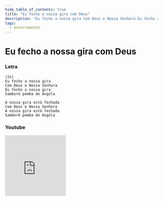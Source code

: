```yaml
---
hide_table_of_contents: true
title: "Eu fecho a nossa gira com Deus"
description: "Eu fecho a nossa gira Com Deus e Nossa Senhora Eu fecho a nossa gira Samborê pemba de Angola A nossa gira está fechada Com Deus e Nossa Senhora A nossa gira está fechada Samborê pemba de Angola"
tags:
  - encerramento
---
```


# Eu fecho a nossa gira com Deus

### Letra

```text
(2x)
Eu fecho a nossa gira
Com Deus e Nossa Senhora
Eu fecho a nossa gira
Samborê pemba de Angola

A nossa gira está fechada
Com Deus e Nossa Senhora
A nossa gira está fechada
Samborê pemba de Angola
```

### Youtube

<iframe
  width="200"
  height="200"
  src="https://www.youtube.com/embed/MmZItqAN858"
  title="YouTube video player"
  frameborder="0"
  allow="accelerometer; autoplay; clipboard-write; encrypted-media; gyroscope; picture-in-picture; web-share"
  referrerpolicy="strict-origin-when-cross-origin"
  allowfullscreen
></iframe>